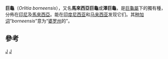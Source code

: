 {{Speciesbox 
| taxon = Orlitia borneensis 
| status = EN
| status_system = iucn3.1
| image = Orlitia borneensis.jpg
| status_ref = <ref name=IUCN>{{IUCN2009|assessors=Asian Turtle Trade Working Group|year=2000|id=15509|title=Orlitia borneensis|downloaded=2009-07-02}}</ref>
| binomial_authority = Gray, 1873
}}
'''巨龜'''（''Orlitia borneensis''），又名'''馬來西亞巨龜'''或'''澤巨龜'''，是[[巨龜屬|巨龜屬]]下的獨有種，分佈在[[印尼|印尼]]及[[馬來西亞|馬來西亞]]。能在[[印度尼西亚|印度尼西亚]]和[[马来西亚|马来西亚]]发现它们。其[[种加词|种加词]]“''borneensis''”意为“[[婆罗州|婆罗州]]的”。

==參考==
{{reflist}}
{{Taxonbar|from=Q2716594}}

[[Category:潮龜亞科|J]]
[[Category:_1873年描述的动物|J]]